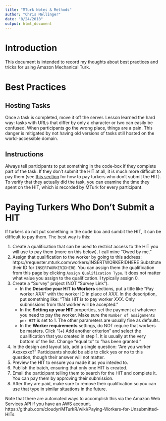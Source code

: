 ```yaml
---
title: "MTurk Notes & Methods"
author: "Chris Mellinger"
date: "8/24/2018"
output: html_document
---
```


# Introduction

This document is intended to record my thoughts about best practices and tricks for using Amazon Mechanical Turk.

# Best Practices

## Hosting Tasks

Once a task is completed, move it off the server. Lesson learned the hard way: tasks with URLs that differ by only a character or two can easily be confused. When participants go the wrong place, things are a pain. This danger is mitigated by not having old versions of tasks still hosted on the world-accessible domain.

## Instructions

Always tell participants to put something in the code-box if they complete part of the task. If they don't submit the HIT at all, it is much more difficult to pay them (see [this section](#payingturkers) for how to pay turkers who don't submit the HIT). To verify that they actually did the task, you can examine the time they spent on the HIT, which is recorded by MTurk for every participant.

# Paying Turkers Who Don't Submit a HIT {#payingturkers}

If turkers do not put something in the code box and sumbit the HIT, it can be difficult to pay them. The best way is this:

1. Create a qualification that can be used to restrict access to the HIT you will use to pay them (more on this below). I call mine "Owed by me."
2. Assign that qualification to the worker by going to this address: https://requester.mturk.com/workers/INSERTWORKERIDHERE Substitute their ID for `INSERTWORKERIDHERE`. You can assign them the qualification from this page by clicking `Assign Qualification Type`. It does not matter what value you assign to the qualification. I typically assign 0.
3. Create a "Survey" project (NOT "Survey Link"). 
    - In the **Describe your HIT to Workers** sections, put a title like "Pay worker *XXX*" with the worker ID in place of *XXX*. In the description, put something like: "This HIT is to pay worker *XXX*. Only submissions from that worker will be accepted."
    - In the **Setting up your HIT** properties, set the payment at whatever you need to pay the worker. Make sure the `Number of assignments per HIT` is set to 1. The other parameters are usually fine as defaults.
    - In the **Worker requirements** settings, do NOT require that workers be masters. Click "(+) Add another criterion" and select the qualification that you created in step 1. It is usually at the very bottom of the list. Change "equal to" to "has been granted."
4. In the design and layout tab, add a single question: "Are you worker Axxxxxxx?" Participants should be able to click yes or no to this question, though their answer will not matter.
5. Preview the HIT to ensure you made it as you inteded to.
6. Publish the batch, ensuring that only one HIT is created.
7. Email the participant telling them to search for the HIT and complete it. You can pay them by approving their submission.
8. After they are paid, make sure to remove their qualification so you can use that type in similar situations in the future.

Note that there are automated ways to accomplish this via the Amazon Web Services API if you have an AWS account. https://github.com/cloudyr/MTurkR/wiki/Paying-Workers-for-Unsubmitted-HITs




